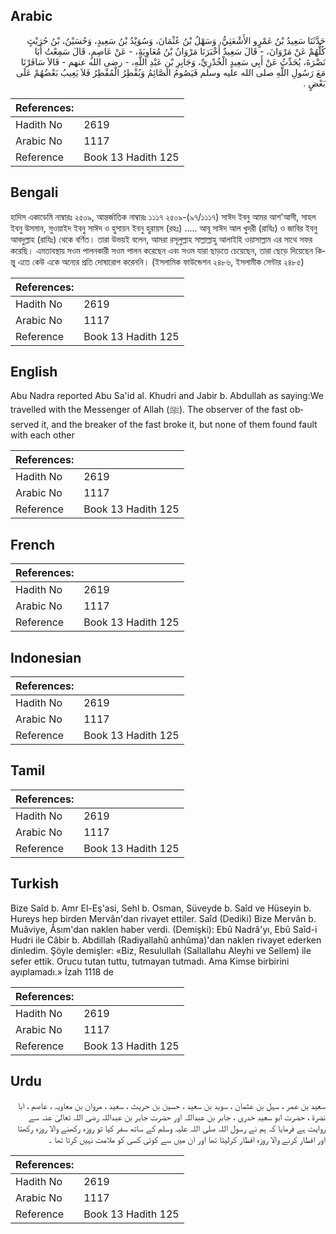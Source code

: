 ## Arabic


<div dir="rtl" lang="ar" style={{fontSize:'larger',backgroundColor:'#f8f9fa',padding:20}}>
حَدَّثَنَا سَعِيدُ بْنُ عَمْرٍو الأَشْعَثِيُّ، وَسَهْلُ بْنُ عُثْمَانَ، وَسُوَيْدُ بْنُ سَعِيدٍ، وَحُسَيْنُ، بْنُ حُرَيْثٍ كُلُّهُمْ عَنْ مَرْوَانَ، - قَالَ سَعِيدٌ أَخْبَرَنَا مَرْوَانُ بْنُ مُعَاوِيَةَ، - عَنْ عَاصِمٍ، قَالَ سَمِعْتُ أَبَا نَضْرَةَ، يُحَدِّثُ عَنْ أَبِي سَعِيدٍ الْخُدْرِيِّ، وَجَابِرِ بْنِ عَبْدِ اللَّهِ، - رضى الله عنهم - قَالاَ سَافَرْنَا مَعَ رَسُولِ اللَّهِ صلى الله عليه وسلم فَيَصُومُ الصَّائِمُ وَيُفْطِرُ الْمُفْطِرُ فَلاَ يَعِيبُ بَعْضُهُمْ عَلَى بَعْضٍ ‏.‏
</div>
<div style={{backgroundColor:'#f8f9fa',padding:20, marginBottom: 10}}><table> <thead> <tr> <th>References:</th> <th></th> </tr> </thead> <tbody><tr><td>Hadith No</td><td>2619</td></tr><tr><td>Arabic No</td><td>1117</td></tr><tr><td>Reference</td><td>Book 13 Hadith 125</td></tr></tbody></table></div>

## Bengali


<div dir="ltr" lang="bn" style={{fontSize:'larger',backgroundColor:'#f8f9fa',padding:20}}>
হাদিস একাডেমি নাম্বারঃ ২৫০৯, আন্তর্জাতিক নাম্বারঃ ১১১৭ ২৫০৯-(৯৭/১১১৭) সাঈদ ইবনু আমর আশ'আসী, সাহল ইবনু উসমান, সুওয়াইদ ইবনু সাঈদ ও হুসায়ন ইবনু হুরায়স (রহঃ) ..... আবূ সাঈদ আল খুদরী (রাযিঃ) ও জাবির ইবনু আবদুল্লাহ (রাযিঃ) থেকে বর্ণিত। তারা উভয়ই বলেন, আমরা রসূলুল্লাহ সাল্লাল্লাহু আলাইহি ওয়াসাল্লাম এর সাথে সফর করেছি। এমতাবস্থায় সওম পালনকারী সওম পালন করেছেন এবং সওম যারা ছাড়তে চেয়েছেন, তারা ছেড়ে দিয়েছেন কিন্তু এতে কেউ একে অন্যের প্রতি দোষারোপ করেননি। (ইসলামিক ফাউন্ডেশন ২৪৮৬, ইসলামীক সেন্টার ২৪৮৫)
</div>
<div style={{backgroundColor:'#f8f9fa',padding:20, marginBottom: 10}}><table> <thead> <tr> <th>References:</th> <th></th> </tr> </thead> <tbody><tr><td>Hadith No</td><td>2619</td></tr><tr><td>Arabic No</td><td>1117</td></tr><tr><td>Reference</td><td>Book 13 Hadith 125</td></tr></tbody></table></div>

## English


<div dir="ltr" lang="en" style={{fontSize:'larger',backgroundColor:'#f8f9fa',padding:20}}>
Abu Nadra reported Abu Sa'id al. Khudri and Jabir b. Abdullah as saying:We travelled with the Messenger of Allah (ﷺ). The observer of the fast observed it, and the breaker of the fast broke it, but none of them found fault with each other
</div>
<div style={{backgroundColor:'#f8f9fa',padding:20, marginBottom: 10}}><table> <thead> <tr> <th>References:</th> <th></th> </tr> </thead> <tbody><tr><td>Hadith No</td><td>2619</td></tr><tr><td>Arabic No</td><td>1117</td></tr><tr><td>Reference</td><td>Book 13 Hadith 125</td></tr></tbody></table></div>

## French


<div dir="ltr" lang="fr" style={{fontSize:'larger',backgroundColor:'#f8f9fa',padding:20}}>

</div>
<div style={{backgroundColor:'#f8f9fa',padding:20, marginBottom: 10}}><table> <thead> <tr> <th>References:</th> <th></th> </tr> </thead> <tbody><tr><td>Hadith No</td><td>2619</td></tr><tr><td>Arabic No</td><td>1117</td></tr><tr><td>Reference</td><td>Book 13 Hadith 125</td></tr></tbody></table></div>

## Indonesian


<div dir="ltr" lang="id" style={{fontSize:'larger',backgroundColor:'#f8f9fa',padding:20}}>

</div>
<div style={{backgroundColor:'#f8f9fa',padding:20, marginBottom: 10}}><table> <thead> <tr> <th>References:</th> <th></th> </tr> </thead> <tbody><tr><td>Hadith No</td><td>2619</td></tr><tr><td>Arabic No</td><td>1117</td></tr><tr><td>Reference</td><td>Book 13 Hadith 125</td></tr></tbody></table></div>

## Tamil


<div dir="ltr" lang="ta" style={{fontSize:'larger',backgroundColor:'#f8f9fa',padding:20}}>

</div>
<div style={{backgroundColor:'#f8f9fa',padding:20, marginBottom: 10}}><table> <thead> <tr> <th>References:</th> <th></th> </tr> </thead> <tbody><tr><td>Hadith No</td><td>2619</td></tr><tr><td>Arabic No</td><td>1117</td></tr><tr><td>Reference</td><td>Book 13 Hadith 125</td></tr></tbody></table></div>

## Turkish


<div dir="ltr" lang="tr" style={{fontSize:'larger',backgroundColor:'#f8f9fa',padding:20}}>
Bize Saîd b. Amr El-Eş'asi, Sehl b. Osman, Süveyde b. Saîd ve Hüseyin b. Hureys hep birden Mervân'dan rivayet ettiler. Saîd (Dediki) Bize Mervân b. Muâviye, Âsım'dan naklen haber verdi. (Demişki): Ebû Nadrâ'yı, Ebû Saîd-i Hudri ile Câbir b. Abdillah (Radiyallahû anhûma)'dan naklen rivayet ederken dinledim. Şöyle demişler: «Biz, Resulullah (Sallallahu Aleyhi ve Sellem) ile sefer ettik. Orucu tutan tuttu, tutmayan tutmadı. Ama Kimse birbirini ayıplamadı.» İzah 1118 de
</div>
<div style={{backgroundColor:'#f8f9fa',padding:20, marginBottom: 10}}><table> <thead> <tr> <th>References:</th> <th></th> </tr> </thead> <tbody><tr><td>Hadith No</td><td>2619</td></tr><tr><td>Arabic No</td><td>1117</td></tr><tr><td>Reference</td><td>Book 13 Hadith 125</td></tr></tbody></table></div>

## Urdu


<div dir="rtl" lang="ur" style={{fontSize:'larger',backgroundColor:'#f8f9fa',padding:20}}>
سعید بن عمر ، سہل بن عثمان ، سوید بن سعید ، حسین بن حریث ، سعید ، مروان بن معاویہ ، عاصم ، ابا نضرۃ ، حضرت ابو سعید خدری ، جابر بن عبداللہ اور حضرت جابر بن عبداللہ رضی اللہ تعالیٰ عنہ سے روایت ہے فرمایا کہ ہم نے رسول اللہ صلی اللہ علیہ وسلم کے ساتھ سفر کیا تو روزہ رکھنے والا روزہ رکھتا اور افطار کرنے والا روزہ افطار کرلیتا تھا اور ان میں سے کوئی کسی کو ملامت نہیں کرتا تھا ۔
</div>
<div style={{backgroundColor:'#f8f9fa',padding:20, marginBottom: 10}}><table> <thead> <tr> <th>References:</th> <th></th> </tr> </thead> <tbody><tr><td>Hadith No</td><td>2619</td></tr><tr><td>Arabic No</td><td>1117</td></tr><tr><td>Reference</td><td>Book 13 Hadith 125</td></tr></tbody></table></div>